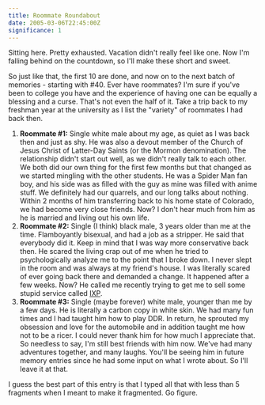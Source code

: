```yaml
---
title: Roommate Roundabout
date: 2005-03-06T22:45:00Z
significance: 1
---
```


Sitting here. Pretty exhausted. Vacation didn't really feel like one. Now I'm falling behind on the countdown, so I'll make these short and sweet.

So just like that, the first 10 are done, and now on to the next batch of memories - starting with #40. Ever have roommates? I'm sure if you've been to college you have and the experience of having one can be equally a blessing and a curse. That's not even the half of it. Take a trip back to my freshman year at the university as I list the "variety" of roommates I had back then.

1.  **Roommate #1:** Single white male about my age, as quiet as I was back then and just as shy. He was also a devout member of the Church of Jesus Christ of Latter-Day Saints (or the Mormon denomination). The relationship didn't start out well, as we didn't really talk to each other. We both did our own thing for the first few months but that changed as we started mingling with the other students. He was a Spider Man fan boy, and his side was as filled with the guy as mine was filled with anime stuff. We definitely had our quarrels, and our long talks about nothing. Within 2 months of him transferring back to his home state of Colorado, we had become very close friends. Now? I don't hear much from him as he is married and living out his own life.
2.  **Roommate #2:** Single (I think) black male, 3 years older than me at the time. Flamboyantly bisexual, and had a job as a stripper. He said that everybody did it. Keep in mind that I was way more conservative back then. He scared the living crap out of me when he tried to psychologically analyze me to the point that I broke down. I never slept in the room and was always at my friend's house. I was literally scared of ever going back there and demanded a change. It happened after a few weeks. Now? He called me recently trying to get me to sell some stupid service called [IXP][1].
3.  **Roommate #3:** Single (maybe forever) white male, younger than me by a few days. He is literally a carbon copy in white skin. We had many fun times and I had taught him how to play DDR. In return, he sprouted my obsession and love for the automobile and in addition taught me how not to be a ricer. I could never thank him for how much I appreciate that. So needless to say, I'm still best friends with him now. We've had many adventures together, and many laughs. You'll be seeing him in future memory entries since he had some input on what I wrote about. So I'll leave it at that.

I guess the best part of this entry is that I typed all that with less than 5 fragments when I meant to make it fragmented. Go figure.

[1]: http://www.ixp.net
